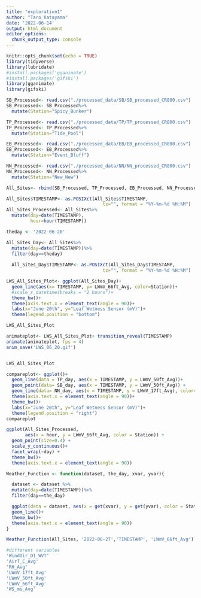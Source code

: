 ```yaml
---
title: "exploration1"
author: "Taro Katayama"
date: '2022-06-14'
output: html_document
editor_options: 
  chunk_output_type: console
---
```


```r
knitr::opts_chunk$set(echo = TRUE)
library(tidyverse)
library(lubridate)
#install.packages('gganimate')
#install.packages('gifski')
library(gganimate)
library(gifski)
```

```r
SB_Processed<- read.csv("./processed_data/SB/SB_processed_CR800.csv")
SB_Processed<- SB_Processed%>%
  mutate(Station="Spicy_Bunker")

TP_Processed<- read.csv("./processed_data/TP/TP_processed_CR800.csv")
TP_Processed<- TP_Processed%>%
  mutate(Station="Tide_Pool")

EB_Processed<- read.csv("./processed_data/EB/EB_processed_CR800.csv")
EB_Processed<- EB_Processed%>%
  mutate(Station="Event_Bluff")

NN_Processed<- read.csv("./processed_data/NN/NN_processed_CR800.csv")
NN_Processed<- NN_Processed%>%
  mutate(Station="New_New")

All_Sites<- rbind(SB_Processed, TP_Processed, EB_Processed, NN_Processed)

All_Sites$TIMESTAMP<- as.POSIXct(All_Sites$TIMESTAMP, 
                                    tz="", format = "%Y-%m-%d %H:%M")
All_Sites_Processed<- All_Sites%>%
  mutate(day=date(TIMESTAMP),
         hour=hour(TIMESTAMP))
```


```r
theday <- '2022-06-20'

All_Sites_Day<- All_Sites%>%
  mutate(day=date(TIMESTAMP))%>%
  filter(day==theday)
  
  All_Sites_Day$TIMESTAMP<- as.POSIXct(All_Sites_Day$TIMESTAMP, 
                                    tz="", format = "%Y-%m-%d %H:%M")
```


```r
LWS_All_Sites_Plot<- ggplot(All_Sites_Day)+
  geom_line(aes(x= TIMESTAMP, y= LWmV_66ft_Avg, color=Station))+
  #scale_x_datetime(breaks = "2 hours")+
  theme_bw()+
  theme(axis.text.x = element_text(angle = 90))+
  labs(x="June 20th", y="Leaf Wetness Sensor (mV)")+
  theme(legend.position = "bottom")

LWS_All_Sites_Plot

animateplot<- LWS_All_Sites_Plot+ transition_reveal(TIMESTAMP)
animate(animateplot, fps = 4)
anim_save('LWS_06_20.gif')


LWS_All_Sites_Plot
```


```r
compareplot<- ggplot()+
  geom_line(data = TP_day, aes(x = TIMESTAMP, y = LWmV_50ft_Avg))+
  geom_point(data= SB_day, aes(x = TIMESTAMP, y = LWmV_50ft_Avg)) +
  geom_line(data= NN_day, aes(x = TIMESTAMP, y = LWmV_17ft_Avg), color="red")+
  theme(axis.text.x = element_text(angle = 90))+
  theme_bw()+
  labs(x="June 20th", y="Leaf Wetness Sensor (mV)")+
  theme(legend.position = "right")
compareplot
```

```r
ggplot(All_Sites_Processed,
       aes(x = hour, y = LWmV_66ft_Avg, color = Station)) + 
  geom_point(size=0.4) +
  scale_y_continuous()+
  facet_wrap(~day) + 
  theme_bw()+
  theme(axis.text.x = element_text(angle = 90))
```


```r

Weather_Function <- function(dataset, the_day, xvar, yvar){

  dataset <- dataset %>%
  mutate(day=date(TIMESTAMP))%>%
  filter(day==the_day)

  ggplot(data = dataset, aes(x = get(xvar), y = get(yvar), color = Station))+
  geom_line()+
  theme_bw()+
  theme(axis.text.x = element_text(angle = 90))
}

Weather_Function(All_Sites, '2022-06-27','TIMESTAMP', 'LWmV_66ft_Avg')

#different variables
'WindDir_D1_WVT'
'AirT_C_Avg'
'RH_Avg'
'LWmV_17ft_Avg'
'LWmV_50ft_Avg'
'LWmV_66ft_Avg'
'WS_ms_Avg'
```
